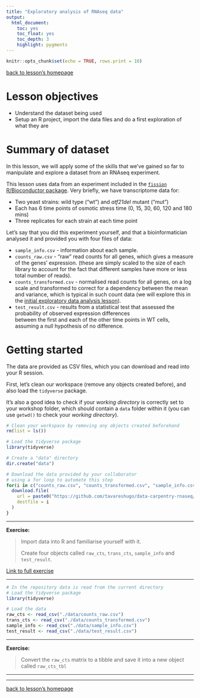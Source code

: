 ```yaml
---
title: "Exploratory analysis of RNAseq data"
output:
  html_document:
    toc: yes
    toc_float: yes
    toc_depth: 3
    highlight: pygments
---
```



```r
knitr::opts_chunk$set(echo = TRUE, rows.print = 10)
```

[back to lesson's homepage](https://tavareshugo.github.io/data-carpentry-rnaseq/)

# Lesson objectives

* Understand the dataset being used
* Setup an R project, import the data files and do a first exploration of what they are


# Summary of dataset

In this lesson, we will apply some of the skills that we've gained so far to manipulate 
and explore a dataset from an RNAseq experiment. 

This lesson uses data from an experiment included in the 
[`fission` R/Bioconductor package](https://bioconductor.org/packages/release/data/experiment/vignettes/fission/inst/doc/fission.html). 
Very briefly, we have transcriptome data for:

* Two yeast strains: wild type ("wt") and _atf21del_ mutant ("mut")
* Each has 6 time points of osmotic stress time (0, 15, 30, 60, 120 and 180 mins)
* Three replicates for each strain at each time point

Let's say that you did this experiment yourself, and that a bioinformatician 
analysed it and provided you with four files of data:

* `sample_info.csv` - information about each sample.
* `counts_raw.csv` - "raw" read counts for all genes, which gives a measure of the genes' expression. 
(these are simply scaled to the size of each library to account for the fact that 
different samples have more or less total number of reads).
* `counts_transformed.csv` - normalised read counts for all genes, on a log scale and transformed to correct 
for a dependency between the mean and variance, which is typical in such count data
(we will explore this in the [initial exploratory data analysis lesson](02_rnaseq_exploratory.html)).
* `test_result.csv` - results from a statistical test that assessed the probability of observed expression differences  
between the first and each of the other time points in WT cells, assuming a null hypothesis of no difference.


# Getting started

The data are provided as CSV files, which you can download and read 
into your R session.

First, let's clean our workspace (remove any objects created before), 
and also load the `tidyverse` package. 

It's also a good idea to check if your _working directory_ is correctly set to 
your workshop folder, which should contain a `data` folder within it (you can 
use `getwd()` to check your _working directory_).

```r
# Clean your workspace by removing any objects created beforehand
rm(list = ls())

# Load the tidyverse package
library(tidyverse)

# Create a "data" directory
dir.create("data")

# Download the data provided by your collaborator
# using a for loop to automate this step
for(i in c("counts_raw.csv", "counts_transformed.csv", "sample_info.csv", "test_result.csv")){
  download.file(
    url = paste0("https://github.com/tavareshugo/data-carpentry-rnaseq/blob/master/data/", i, "?raw=true"),
    destfile = i
  )
}
```


----

**Exercise:**

> Import data into R and familiarise yourself with it.
>
> Create four objects called `raw_cts`, `trans_cts`, `sample_info` and `test_result`.

[Link to full exercise](exercises.html#11_import_data)

----

```r
# In the repository data is read from the current directory
# Load the tidyverse package
library(tidyverse)

# Load the data
raw_cts <- read_csv("./data/counts_raw.csv")
trans_cts <- read_csv("./data/counts_transformed.csv")
sample_info <- read_csv("./data/sample_info.csv")
test_result <- read_csv("./data/test_result.csv")
```


----

**Exercise:**

> Convert the `raw_cts` matrix to a tibble and save it into a new object called `raw_cts_tbl`

----


----

[back to lesson's homepage](https://tavareshugo.github.io/data-carpentry-rnaseq/)
